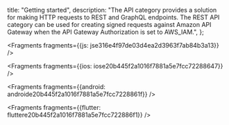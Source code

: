   title: "Getting started",
  description: "The API category provides a solution for making HTTP requests to REST and GraphQL endpoints. The REST API category can be used for creating signed requests against Amazon API Gateway when the API Gateway Authorization is set to AWS_IAM.",
};






<Fragments fragments={{js: jse316e4f97de03d4ea2d3963f7ab84b3a13}} />



<Fragments fragments={{ios: iose20b445f2a1016f7881a5e7fcc72288647}} />



<Fragments fragments={{android: androide20b445f2a1016f7881a5e7fcc7228861f}} />



<Fragments fragments={{flutter: fluttere20b445f2a1016f7881a5e7fcc722886f1}} />